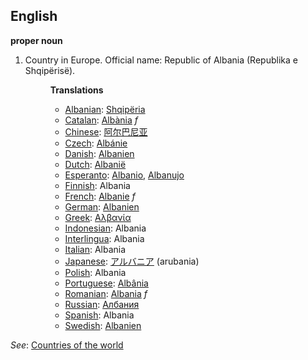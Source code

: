 ==English==

'''proper noun'''

# Country in Europe. Official name: Republic of Albania (Republika e Shqipërisë).
#:'''Translations'''
#:*[[Albanian]]: [[Shqipëria]]
#:*[[Catalan]]: [[Albània]] ''f''
#:*[[Chinese]]: [[阿尔巴尼亚]]
#:*[[Czech]]: [[Albánie]]
#:*[[Danish]]: [[Albanien]]
#:*[[Dutch]]: [[Albanië]]
#:*[[Esperanto]]: [[Albanio]], [[Albanujo]]
#:*[[Finnish]]: Albania
#:*[[French]]: [[Albanie]] ''f''
#:*[[German]]: [[Albanien]]
#:*[[Greek]]: [[Αλβανία]]
#:*[[Indonesian]]: Albania
#:*[[Interlingua]]: Albania
#:*[[Italian]]: Albania
#:*[[Japanese]]: [[アルバニア]] (arubania)
#:*[[Polish]]: Albania
#:*[[Portuguese]]: [[Albânia]]
#:*[[Romanian]]: [[Albania]] ''f''
#:*[[Russian]]: [[Албания]]
#:*[[Spanish]]: Albania
#:*[[Swedish]]: [[Albanien]]

''See'': [[Countries of the world]]